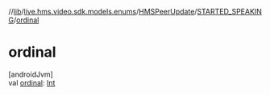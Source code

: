 //[lib](/api-reference/android/v2/home/content)/[live.hms.video.sdk.models.enums](../../index)/[HMSPeerUpdate](../index)/[STARTED_SPEAKING](index)/[ordinal](ordinal)

# ordinal

[androidJvm]\
val [ordinal](ordinal): [Int](https://kotlinlang.org/api/latest/jvm/stdlib/kotlin/-int/index.html)

